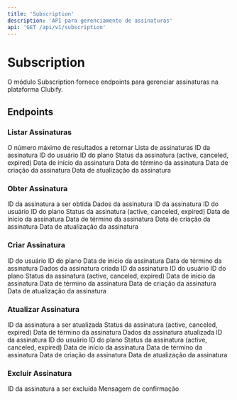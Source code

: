 ```yaml
---
title: 'Subscription'
description: 'API para gerenciamento de assinaturas'
api: 'GET /api/v1/subscription'
---
```


# Subscription

O módulo Subscription fornece endpoints para gerenciar assinaturas na plataforma Clubify.

## Endpoints

### Listar Assinaturas

<ParamField query="limit" type="integer">
  O número máximo de resultados a retornar
</ParamField>

<ResponseField name="data" type="array">
  Lista de assinaturas
</ResponseField>

<ResponseField name="data[].id" type="integer">
  ID da assinatura
</ResponseField>

<ResponseField name="data[].user_id" type="integer">
  ID do usuário
</ResponseField>

<ResponseField name="data[].plan_id" type="integer">
  ID do plano
</ResponseField>

<ResponseField name="data[].status" type="string">
  Status da assinatura (active, canceled, expired)
</ResponseField>

<ResponseField name="data[].start_date" type="string">
  Data de início da assinatura
</ResponseField>

<ResponseField name="data[].end_date" type="string">
  Data de término da assinatura
</ResponseField>

<ResponseField name="data[].created_at" type="string">
  Data de criação da assinatura
</ResponseField>

<ResponseField name="data[].updated_at" type="string">
  Data de atualização da assinatura
</ResponseField>

### Obter Assinatura

<ParamField path="id" type="integer">
  ID da assinatura a ser obtida
</ParamField>

<ResponseField name="data" type="object">
  Dados da assinatura
</ResponseField>

<ResponseField name="data.id" type="integer">
  ID da assinatura
</ResponseField>

<ResponseField name="data.user_id" type="integer">
  ID do usuário
</ResponseField>

<ResponseField name="data.plan_id" type="integer">
  ID do plano
</ResponseField>

<ResponseField name="data.status" type="string">
  Status da assinatura (active, canceled, expired)
</ResponseField>

<ResponseField name="data.start_date" type="string">
  Data de início da assinatura
</ResponseField>

<ResponseField name="data.end_date" type="string">
  Data de término da assinatura
</ResponseField>

<ResponseField name="data.created_at" type="string">
  Data de criação da assinatura
</ResponseField>

<ResponseField name="data.updated_at" type="string">
  Data de atualização da assinatura
</ResponseField>

### Criar Assinatura

<ParamField body="user_id" type="integer" required>
  ID do usuário
</ParamField>

<ParamField body="plan_id" type="integer" required>
  ID do plano
</ParamField>

<ParamField body="start_date" type="string">
  Data de início da assinatura
</ParamField>

<ParamField body="end_date" type="string">
  Data de término da assinatura
</ParamField>

<ResponseField name="data" type="object">
  Dados da assinatura criada
</ResponseField>

<ResponseField name="data.id" type="integer">
  ID da assinatura
</ResponseField>

<ResponseField name="data.user_id" type="integer">
  ID do usuário
</ResponseField>

<ResponseField name="data.plan_id" type="integer">
  ID do plano
</ResponseField>

<ResponseField name="data.status" type="string">
  Status da assinatura (active, canceled, expired)
</ResponseField>

<ResponseField name="data.start_date" type="string">
  Data de início da assinatura
</ResponseField>

<ResponseField name="data.end_date" type="string">
  Data de término da assinatura
</ResponseField>

<ResponseField name="data.created_at" type="string">
  Data de criação da assinatura
</ResponseField>

<ResponseField name="data.updated_at" type="string">
  Data de atualização da assinatura
</ResponseField>

### Atualizar Assinatura

<ParamField path="id" type="integer">
  ID da assinatura a ser atualizada
</ParamField>

<ParamField body="status" type="string">
  Status da assinatura (active, canceled, expired)
</ParamField>

<ParamField body="end_date" type="string">
  Data de término da assinatura
</ParamField>

<ResponseField name="data" type="object">
  Dados da assinatura atualizada
</ResponseField>

<ResponseField name="data.id" type="integer">
  ID da assinatura
</ResponseField>

<ResponseField name="data.user_id" type="integer">
  ID do usuário
</ResponseField>

<ResponseField name="data.plan_id" type="integer">
  ID do plano
</ResponseField>

<ResponseField name="data.status" type="string">
  Status da assinatura (active, canceled, expired)
</ResponseField>

<ResponseField name="data.start_date" type="string">
  Data de início da assinatura
</ResponseField>

<ResponseField name="data.end_date" type="string">
  Data de término da assinatura
</ResponseField>

<ResponseField name="data.created_at" type="string">
  Data de criação da assinatura
</ResponseField>

<ResponseField name="data.updated_at" type="string">
  Data de atualização da assinatura
</ResponseField>

### Excluir Assinatura

<ParamField path="id" type="integer">
  ID da assinatura a ser excluída
</ParamField>

<ResponseField name="message" type="string">
  Mensagem de confirmação
</ResponseField> 